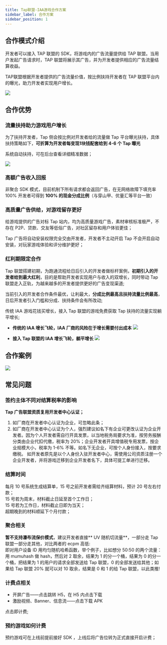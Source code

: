 ```yaml
---
title: Tap联盟-IAA游戏合作方案
sidebar_label: 合作方案
sidebar_position: 1
---
```



## 合作模式介绍

开发者可以接入 TAP 联盟的 SDK，将游戏内的广告流量提供给 TAP 联盟。当用户发起广告请求时，TAP 联盟将展示其广告，并为开发者提供相应的广告流量结算收益。

TAP联盟根据开发者提供的广告流量价值，按比例扶持开发者在 TAP 联盟平台内的曝光，助力开发者实现用户增长。

![](/img/tap-ad/scheme.jpg)

## 合作优势

### 流量扶持助力游戏用户增长

为了扶持开发者，Tap 侧会按比例对开发者给的流量做 Tap 平台曝光扶持，具体扶持策略如下，**可折算为开发者每变现1块钱配套给到 4-6 个 Tap 曝光**

系统自动扶持，可在后台查看详细精准数据；

![](/img/tap-ad/console_data.png)

### 高额广告收入回报

非聚合 SDK 模式，目前机制下所有请求都会返回广告，在无网络故障下填充率100%
开发者可得到 **100% 的现金分成比例**（与穿山甲、优量汇等平台一致）

### 高质量广告供给，对游戏留存更好
给游戏提供的广告对标 Tap 站内，均为高质量游戏广告，素材审核标准极严，不存在 P2P、贷款、交友等低俗广告，对社区留存和用户体验更佳；

Tap 广告将自动安装权限完全交由开发者，开发者不主动开启 Tap 不会开启自动安装，对玩家游戏体验和评分维护更好；

### 红利期限定合作
Tap 联盟搭建初期，为跑通流程给日后引入的开发者做标杆案例，**初期引入的开发者给到最大红利**，目的是帮助开发者实现用户与收入的双增长，同时带动 Tap 联盟走入正轨，为越来越多的开发者提供更好的广告变现渠道;

当前引入的开发者合作条件最优，让利最大，**分成比例最高且扶持流量比例最高**，日后开发者引入门槛和分成、扶持条件会有所改动;

传统 IAA 游戏花钱买增长，接入 Tap 联盟的游戏免费获取 Tap 扶持的流量实现躺平增长;
* **传统的 IAA 增长飞轮，IAA 厂商的风险在于增长需要付出成本**
![](/img/tap-ad/xunhuan.png)

* **接入 Tap 联盟的 IAA 增长飞轮，躺平增长**
![](/img/tap-ad/iaa.png)

## 合作案例
![](/img/tap-ad/games.png)

## 常见问题

### **签约主体不同对结算税率的影响**

**Tap 广告联盟资质复用开发者中心认证；**
1. 如厂商在开发者中心认证为企业，可忽略此条；
2. 如厂商在开发者中心认证为个人，强烈建议如名下有企业可更改认证为企业开发者。因为个人开发者需自行开具发票，以当地税务局要求为准，按劳务报酬分类由企业代扣代缴，税率为 20%；企业开发者开具增值税专用发票，按企业规模大小，税率为 1-6% 不等。如名下无企业，可按个人身份接入，按要求缴税。
如开发者原先是以个人身份入驻开发者中心，需使用公司资质注册一个企业开发者，并将游戏迁移到企业开发者名下，具体可提工单进行迁移。

### **结算时间**

每月 10 号系统生成结算单，15 号之前开发者需给齐结算材料，预计 20 号左右付款；<br />
15 号若为周末，材料截止日延至首个工作日；<br />
15 号若为工作日，材料截止日即为当天；<br />
超期晚到的材料顺延下个月付款；

### **聚合相关**
**暂不支持瀑布流保价模式**，建议开发者直接** UV 随机切流量**，一部分走 Tap 联盟一部分走其他，对比两者的 ecpm 高低:<br />
即对用户设备 ID 用均匀随机哈希函数，举个例子，比如想分 50:50 的两个流量：用 mumuhash 做 hash，然后对 2 取余，结果为 1 的分一个桶，结果为 0 的分一个桶，把结果为 1 的用户的请求全部发送给 Tap 联盟，0 的全部发送给其他；如果给 Tap 联盟 20% 就可以对 10 取余，结果是 0 和 1 的给 Tap 联盟，以此类推!
 
### **计费点相关**
- 开屏广告——点击跳转 H5，在 H5 内点击下载
- 激励视频、Banner、信息流——点击下载 APK

点击即计费;

### **预约游戏如何计费**
预约游戏可在上线前提前接好 SDK ，上线后将广告位转为正式直接开启计费；
